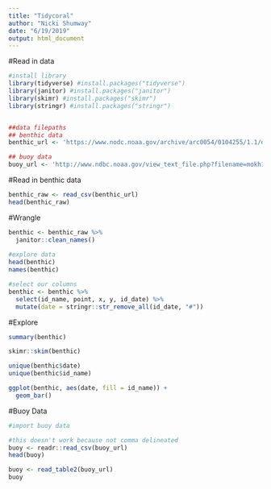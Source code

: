 ```yaml
---
title: "Tidycoral"
author: "Nicki Shumway"
date: "6/19/2019"
output: html_document
---
```


#Read in data
```r

#install library
library(tidyverse) #install.packages("tidyverse")
library(janitor) #install.packages("janitor")
library(skimr) #install.packages("skimr")
library(stringr) #install.packages("stringr")


##data filepaths
## benthic data
benthic_url <- 'https://www.nodc.noaa.gov/archive/arc0054/0104255/1.1/data/0-data/cd08/100308OaAla03m.CSV'

## buoy data
buoy_url <- 'http://www.ndbc.noaa.gov/view_text_file.php?filename=mokh1h2010.txt.gz&dir=data/historical/stdmet/'

```

#Read in benthic data
```r

benthic_raw <- read_csv(benthic_url)
head(benthic_raw)
```

#Wrangle
```r
benthic <- benthic_raw %>%
  janitor::clean_names()
  
#explore data
head(benthic)
names(benthic)

#select our columns
benthic <- benthic %>%
  select(id_name, point, x, y, id_date) %>% 
  mutate(date = stringr::str_remove_all(id_date, "#"))

```

#Explore 
```r

summary(benthic)

skimr::skim(benthic)

unique(benthic$date)
unique(benthic$id_name)

ggplot(benthic, aes(date, fill = id_name)) + 
  geom_bar()

```

#Buoy Data
```r

#import buoy data

#this doesn't work because not comma delineated
buoy <- readr::read_csv(buoy_url)
head(buoy)

buoy <- read_table2(buoy_url)
buoy



```

